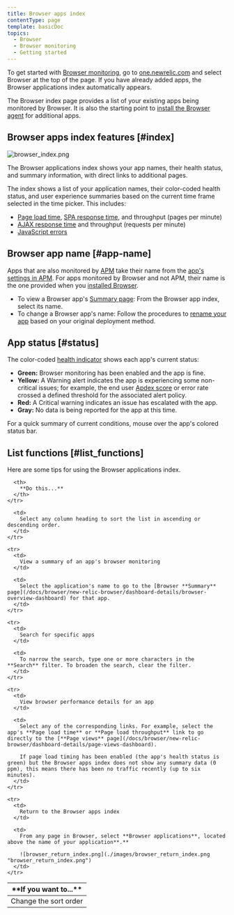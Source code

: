 ```yaml
---
title: Browser apps index
contentType: page
template: basicDoc
topics:
  - Browser
  - Browser monitoring
  - Getting started
---
```


To get started with [Browser monitoring](/docs/browser/new-relic-browser/getting-started/introduction-new-relic-browser), go to [one.newrelic.com](http://one.newrelic.com) and select Browser at the top of the page. If you have already added apps, the Browser applications index automatically appears.

The Browser index page provides a list of your existing apps being monitored by Browser. It is also the starting point to [install the Browser agent](/docs/browser/new-relic-browser/installation/install-new-relic-browser-agent) for additional apps.

## Browser apps index features [#index]

![browser_index.png](./images/browser_index.png "browser_index.png")

The Browser applications index shows your app names, their health status, and summary information, with direct links to additional pages.

The index shows a list of your application names, their color-coded health status, and user experience summaries based on the current time frame selected in the time picker. This includes:

* [Page load time](/docs/browser/new-relic-browser/dashboard-details/page-views-dashboard), [SPA response time](/docs/browser/single-page-app-monitoring/use-spa-data/view-spa-data-new-relic-browser), and throughput (pages per minute)
* [AJAX response time](/docs/browser/new-relic-browser/dashboard-details/ajax-dashboard) and throughput (requests per minute)
* [JavaScript errors](/docs/browser/new-relic-browser/dashboard-details/javascript-errors-dashboard)

## Browser app name [#app-name]

Apps that are also monitored by [APM](/docs/apm/new-relic-apm/getting-started/welcome-new-relic-apm) take their name from the [app's settings in APM](/docs/apm/new-relic-apm/installation-configuration/naming-your-application). For apps monitored by Browser and not APM, their name is the one provided when you [installed Browser](/docs/browser/new-relic-browser/installation/install-new-relic-browser-agent).

* To view a Browser app's [Summary page](/docs/browser/new-relic-browser/dashboard-details/browser-overview-dashboard): From the Browser app index, select its name.
* To change a Browser app's name: Follow the procedures to [rename your app](/docs/browser/new-relic-browser/installation-configuration/rename-browser-apps) based on your original deployment method.

## App status [#status]

The color-coded [health indicator](/docs/accounts-partnerships/education/getting-started-new-relic/glossary#health-status) shows each app's current status:

* **Green:** Browser monitoring has been enabled and the app is fine.
* **Yellow:** A Warning alert indicates the app is experiencing some non-critical issues; for example, the end user [Apdex score](/docs/apm/new-relic-apm/apdex/apdex-measuring-user-satisfaction) or error rate crossed a defined threshold for the associated alert policy.
* **Red:** A Critical warning indicates an issue has escalated with the app.
* **Gray:** No data is being reported for the app at this time.

For a quick summary of current conditions, mouse over the app's colored status bar.

## List functions [#list_functions]

Here are some tips for using the Browser applications index.

<Table>
  <thead>
    <tr>
      <th width={200}>
        **If you want to...**
      </th>

      <th>
        **Do this...**
      </th>
    </tr>
  </thead>

  <tbody>
    <tr>
      <td>
        Change the sort order
      </td>

      <td>
        Select any column heading to sort the list in ascending or descending order.
      </td>
    </tr>

    <tr>
      <td>
        View a summary of an app's browser monitoring
      </td>

      <td>
        Select the application's name to go to the [Browser **Summary** page](/docs/browser/new-relic-browser/dashboard-details/browser-overview-dashboard) for that app.
      </td>
    </tr>

    <tr>
      <td>
        Search for specific apps
      </td>

      <td>
        To narrow the search, type one or more characters in the **Search** filter. To broaden the search, clear the filter.
      </td>
    </tr>

    <tr>
      <td>
        View browser performance details for an app
      </td>

      <td>
        Select any of the corresponding links. For example, select the app's **Page load time** or **Page load throughput** link to go directly to the [**Page views** page](/docs/browser/new-relic-browser/dashboard-details/page-views-dashboard).

        If page load timing has been enabled (the app's health status is green) but the Browser apps index does not show any summary data (0 ppm), this means there has been no traffic recently (up to six minutes).
      </td>
    </tr>

    <tr>
      <td>
        Return to the Browser apps index
      </td>

      <td>
        From any page in Browser, select **Browser applications**, located above the name of your application**.**

        ![browser_return_index.png](./images/browser_return_index.png "browser_return_index.png")
      </td>
    </tr>
  </tbody>
</Table>
